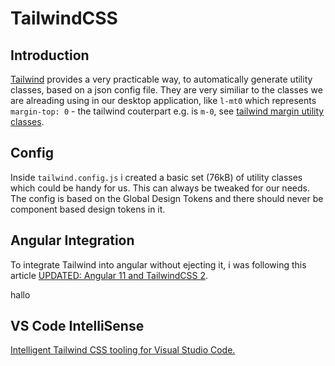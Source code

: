 
<Meta title="Guidelines/TailwindCSS" />

# TailwindCSS

## Introduction
[Tailwind](https://tailwindcss.com/docs) provides a very practicable way, to automatically generate utility classes, based on a json config file.
They are very similiar to the classes we are alreading using in our desktop application, like `l-mt0` which represents `margin-top: 0` -
the tailwind couterpart e.g. is `m-0`, see [tailwind margin utility classes](https://tailwindcss.com/docs/margin).

## Config
Inside `tailwind.config.js` i created a basic set (76kB) of utility classes which could be handy for us.
This can always be tweaked for our needs.
The config is based on the Global Design Tokens and there should never be component based design tokens in it.

## Angular Integration
To integrate Tailwind into angular without ejecting it, i was following this article [UPDATED: Angular 11 and TailwindCSS 2](https://jacobneterer.medium.com/angular-and-tailwindcss-2388fb6e0bab).

<section>hallo</section>

## VS Code IntelliSense
[Intelligent Tailwind CSS tooling for Visual Studio Code.](https://tailwindcss.com/docs/intellisense)
